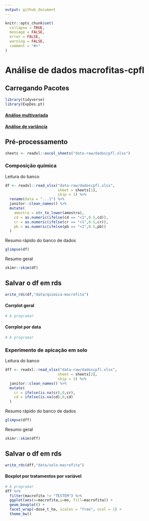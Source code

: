 ```yaml
---
output: github_document
---
```


<!-- README.md is generated from README.Rmd. Please edit that file -->

```r
knitr::opts_chunk$set(
  collapse = TRUE,
  message = FALSE,
  error = FALSE,
  warning = FALSE,
  comment = "#>"
)
```

# Análise de dados macrofitas-cpfl

## Carregando Pacotes

```r
library(tidyverse)
library(ExpDes.pt)
```
#### [Análise multivariada](https://github.com/arpanosso/macrofitas-cpfl/Docs/analise-multivariada.html)

#### [Análise de variância](https://github.com/arpanosso/macrofitas-cpfl/Docs/analise-varianca.html)

## Pré-processamento
```r
sheets <- readxl::excel_sheets("data-raw/dadoscpfl.xlsx")
```
### Composição química

Leitura do banco
```r
df <- readxl::read_xlsx("data-raw/dadoscpfl.xlsx",
                        sheet = sheets[1],
                        skip = 1) %>% 
  rename(data = "...1") %>% 
  janitor::clean_names() %>% 
  mutate(
    amostra = str_to_lower(amostra),
    cd = as.numeric(ifelse(cd == "<1",0.5,cd)),
    cr = as.numeric(ifelse(cr == "<1",0.5,cr)),
    pb = as.numeric(ifelse(pb == "<1",0.5,pb))
  )
```
Resumo rápido do banco de dados

```r
glimpse(df)
```

Resumo geral
```r
skimr::skim(df)
```

## Salvar o df em rds

```r
write_rds(df,"data/quimica-macrofita")
```


#### Corrplot geral
```r
# A programar
```


#### Corrplot por data
```r
# A programar
```

### Experimento de apicação em solo

Leitura do banco
```r
dff <- readxl::read_xlsx("data-raw/dadoscpfl.xlsx",
                        sheet = sheets[2],
                        skip = 1) %>% 
  janitor::clean_names() %>% 
  mutate(
    cr = ifelse(is.na(cr),0,cr),
    cd = ifelse(is.na(cd),0,cd)
  )
```
Resumo rápido do banco de dados

```r
glimpse(dff)
```

Resumo geral
```r
skimr::skim(dff)
```

## Salvar o df em rds

```r
write_rds(dff,"data/solo-macrofita")
```


#### Boxplot por tratamentos por variável
```r
# A programar
dff %>% 
  filter(macrofita != "TESTEM") %>% 
  ggplot(aes(x=macrofita,y=mo, fill=macrofita)) +
  geom_boxplot() +
  facet_wrap(~dose_t_ha, scales = "free", ncol = 1) +
  theme_bw()
```










